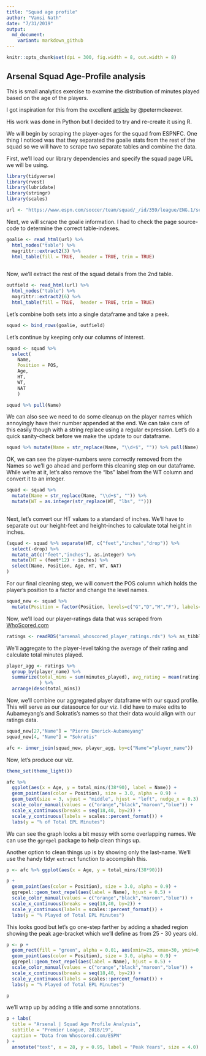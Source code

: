 ```yaml
---
title: "Squad age profile"
author: "Vamsi Nath"
date: "7/31/2019"
output: 
  md_document:
    variant: markdown_github
---
```


```r
knitr::opts_chunk$set(dpi = 300, fig.width = 8, out.width = 8)
```

## Arsenal Squad Age-Profile analysis

This is small analytics exercise to examine the distribution of minutes played based on the age of the players.

I got inspiration for this from the excellent [article](http://petermckeever.com/2019/04/creating-squad-age-profiles/) by @petermckeever.

His work was done in Python but I decided to try and re-create it using R.

We will begin by scraping the player-ages for the squad from ESPNFC. One thing I noticed was that they separated the goalie stats from the rest of the squad so we will have to scrape two separate tables and combine the data.

First, we'll load our library dependencies and specify the squad page URL we will be using.

```r
library(tidyverse)
library(rvest)
library(lubridate)
library(stringr)
library(scales)

url <- "https://www.espn.com/soccer/team/squad/_/id/359/league/ENG.1/season/2018"

```

Next, we will scrape the goalie information. I had to check the page source-code to determine the correct table-indexes.

```r
goalie <- read_html(url) %>% 
  html_nodes("table") %>% 
  magrittr::extract2(3) %>% 
  html_table(fill = TRUE,  header = TRUE, trim = TRUE)
  
```

Now, we'll extract the rest of the squad details from the 2nd table.

```r
outfield <- read_html(url) %>% 
  html_nodes("table") %>% 
  magrittr::extract2(6) %>% 
  html_table(fill = TRUE,  header = TRUE, trim = TRUE)

```

Let's combine both sets into a single dataframe and take a peek.

```r
squad <- bind_rows(goalie, outfield)

```

Let's continue by keeping only our columns of interest.

```r
squad <- squad %>% 
  select(
    Name, 
    Position = POS, 
    Age, 
    HT, 
    WT, 
    NAT
    )

squad %>% pull(Name)
```

We can also see we need to do some cleanup on the player names which annoyingly have their number appended at the end. We can take care of this easily though with a string replace using a regular expression. Let's do a quick sanity-check before we make the update to our dataframe.

```r
squad %>% mutate(Name = str_replace(Name, "\\d+$", "")) %>% pull(Name)

```

OK, we can see the player-numbers were correctly removed from the Names so we'll go ahead and perform this cleaning step on our dataframe. While we're at it, let's also remove the "lbs" label from the WT column and convert it to an integer.

```r
squad <- squad %>% 
  mutate(Name = str_replace(Name, "\\d+$", "")) %>% 
  mutate(WT = as.integer(str_replace(WT, "lbs", ""))) 
  
```

Next, let's convert our HT values to a standard of inches. We'll have to separate out our height-feet and height-inches to calculate total height in inches.

```r
(squad <- squad %>% separate(HT, c("feet","inches","drop")) %>% 
  select(-drop) %>% 
  mutate_at(c("feet","inches"), as.integer) %>% 
  mutate(HT = (feet*12) + inches) %>% 
  select(Name, Position, Age, HT, WT, NAT) 
)

```

For our final cleaning step, we will convert the POS column which holds the player's position to a factor and change the level names.

```r
squad_new <- squad %>% 
  mutate(Position = factor(Position, levels=c("G","D","M","F"), labels=c("Goalie","Defense","Midfield","Forward")))

```

Now, we'll load our player-ratings data that was scraped from [WhoScored.com](http://whoscored.com)

```r
ratings <- readRDS("arsenal_whoscored_player_ratings.rds") %>% as_tibble
```

We'll aggregate to the player-level taking the average of their rating and calculate total minutes played.

```r
player_agg <- ratings %>% 
  group_by(player_name) %>% 
  summarize(total_mins = sum(minutes_played), avg_rating = mean(rating)
            ) %>% 
  arrange(desc(total_mins))
```

Now, we'll combine our aggregated player dataframe with our squad profile. This will serve as our datasource for our viz. I did have to make edits to Aubameyang's and Sokratis's names so that their data would align with our ratings data.

```r
squad_new[27,"Name"] = "Pierre Emerick-Aubameyang"
squad_new[4, "Name"] = "Sokratis"

afc <- inner_join(squad_new, player_agg, by=c("Name"="player_name"))
```

Now, let's produce our viz.

```r
theme_set(theme_light())

afc %>% 
  ggplot(aes(x = Age, y = total_mins/(38*90), label = Name)) +
  geom_point(aes(color = Position), size = 3.0, alpha = 0.9) +
  geom_text(size = 3, vjust = "middle", hjust = "left", nudge_x = 0.3) +
  scale_color_manual(values = c("orange","black","maroon","blue")) +
  scale_x_continuous(breaks = seq(18,40, by=2)) +
  scale_y_continuous(labels = scales::percent_format()) +
  labs(y = "% of Total EPL Minutes")

```

We can see the graph looks a bit messy with some overlapping names. We can use the `ggrepel` package to help clean things up.

Another option to clean things up is by showing only the last-name. We'll use the handy tidyr `extract` function to accomplish this.

```r
p <- afc %>% ggplot(aes(x = Age, y = total_mins/(38*90)))

p + 
  geom_point(aes(color = Position), size = 3.0, alpha = 0.9) +
  ggrepel::geom_text_repel(aes(label = Name), hjust = 0.5) +
  scale_color_manual(values = c("orange","black","maroon","blue")) +
  scale_x_continuous(breaks = seq(18,40, by=2)) +
  scale_y_continuous(labels = scales::percent_format()) +
  labs(y = "% Played of Total EPL Minutes")

```


This looks good but let's go one-step farther by adding a shaded region showing the peak age-bracket which we'll define as from 25 - 30 years old.

```r
p <- p +
  geom_rect(fill = "green", alpha = 0.01, aes(xmin=25, xmax=30, ymin=0, ymax=1)) +
  geom_point(aes(color = Position), size = 3.0, alpha = 0.9) +
  ggrepel::geom_text_repel(aes(label = Name), hjust = 0.5) +
  scale_color_manual(values = c("orange","black","maroon","blue")) +
  scale_x_continuous(breaks = seq(18,40, by=2)) +
  scale_y_continuous(labels = scales::percent_format()) +
  labs(y = "% Played of Total EPL Minutes")

p
```

we'll wrap up by adding a title and some annotations.

```r
p + labs(
  title = "Arsenal | Squad Age Profile Analysis",
  subtitle = "Premier League, 2018/19",
  caption = "Data from Whoscored.com/ESPN"
) +
  annotate("text", x = 28, y = 0.95, label = "Peak Years", size = 4.0)
  
```